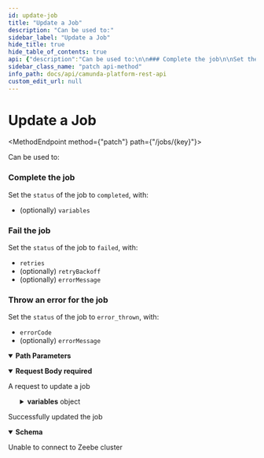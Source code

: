 ```yaml
---
id: update-job
title: "Update a Job"
description: "Can be used to:"
sidebar_label: "Update a Job"
hide_title: true
hide_table_of_contents: true
api: {"description":"Can be used to:\n\n### Complete the job\n\nSet the `status` of the job to `completed`, with:\n  - (optionally) `variables`\n\n### Fail the job\n\nSet the `status` of the job to `failed`, with:\n  - `retries`\n  - (optionally) `retryBackoff`\n  - (optionally) `errorMessage`\n\n### Throw an error for the job\n\nSet the `status` of the job to `error_thrown`, with:\n  - `errorCode`\n  - (optionally) `errorMessage`","operationId":"updateJob","parameters":[{"name":"key","description":"Key (unique identifier) of the job to update","in":"path","required":true,"schema":{"type":"integer","format":"int64"}}],"requestBody":{"content":{"application/json":{"schema":{"title":"A request to update a job","description":"A request to update a job","type":"object","properties":{"status":{"type":"string","example":"completed","description":"Requested state for the job, either one of `completed`, `failed`, or `error_thrown`"},"retries":{"type":"integer","format":"int32","description":"Number of retries for the job when it `failed`"},"retryBackoff":{"type":"string","default":"0ms","example":"2s 500ms","description":"Duration after which the job becomes `activatable` again when it `failed`"},"errorCode":{"type":"string","description":"Code to match an error catch event when job state `error_thrown` requested"},"errorMessage":{"type":"string","description":"Message to describe the error when job state `error_thrown` requested"},"variables":{"type":"object","additionalProperties":true,"description":"Variables to set for the job"}},"required":["status"]}}},"description":"A request to update a job","required":true},"x-codegen-request-body-name":"body","responses":{"204":{"description":"Successfully updated the job","content":{"application/json":{"schema":{"title":"A response to an UpdateJobRequest","description":"A response to an UpdateJobRequest","type":"object","properties":{"data":{},"error":{"type":"string"}}}}}},"503":{"description":"Unable to connect to Zeebe cluster"}},"tags":["Automation"],"method":"patch","path":"/jobs/{key}","jsonRequestBodyExample":{"status":"completed","retries":0,"retryBackoff":"2s 500ms","errorCode":"string","errorMessage":"string","variables":{}},"info":{"title":"Camunda Platform REST API","description":"REST API to interact with Camunda Platform 8.\n\n:::caution\n\nThis API is not yet stable - we may break backward compatibility in newer releases of `v0`.\n\n:::","version":"0.2.0-SNAPSHOT","externalDocs":{"description":"Find out more","url":"https://korthout.github.io/camunda-platform-rest-api/"}},"postman":{"name":"Update a Job","description":{"content":"Can be used to:\n\n### Complete the job\n\nSet the `status` of the job to `completed`, with:\n  - (optionally) `variables`\n\n### Fail the job\n\nSet the `status` of the job to `failed`, with:\n  - `retries`\n  - (optionally) `retryBackoff`\n  - (optionally) `errorMessage`\n\n### Throw an error for the job\n\nSet the `status` of the job to `error_thrown`, with:\n  - `errorCode`\n  - (optionally) `errorMessage`","type":"text/plain"},"url":{"path":["jobs",":key"],"host":["{{baseUrl}}"],"query":[],"variable":[{"disabled":false,"description":{"content":"(Required) Key (unique identifier) of the job to update","type":"text/plain"},"type":"any","value":"","key":"key"}]},"header":[{"key":"Content-Type","value":"application/json"},{"key":"Accept","value":"application/json"}],"method":"PATCH","body":{"mode":"raw","raw":"\"\"","options":{"raw":{"language":"json"}}}}}
sidebar_class_name: "patch api-method"
info_path: docs/api/camunda-platform-rest-api
custom_edit_url: null
---
```



<h1 className={"openapi__heading"}>Update a Job</h1>

<MethodEndpoint method={"patch"} path={"/jobs/{key}"}></MethodEndpoint>



Can be used to:

### Complete the job

Set the `status` of the job to `completed`, with:
  - (optionally) `variables`

### Fail the job

Set the `status` of the job to `failed`, with:
  - `retries`
  - (optionally) `retryBackoff`
  - (optionally) `errorMessage`

### Throw an error for the job

Set the `status` of the job to `error_thrown`, with:
  - `errorCode`
  - (optionally) `errorMessage`

<details style={{"marginBottom":"1rem"}} className={"openapi-markdown__details"} data-collapsed={false} open={true}><summary style={{}}><strong>Path Parameters</strong></summary><div><ul><ParamsItem className={"paramsItem"} param={{"name":"key","description":"Key (unique identifier) of the job to update","in":"path","required":true,"schema":{"type":"integer","format":"int64"}}}></ParamsItem></ul></div></details><MimeTabs className={"openapi-tabs__mime"}><TabItem label={"application/json"} value={"application/json-schema"}><details style={{}} className={"openapi-markdown__details"} data-collapsed={false} open={true}><summary style={{"textAlign":"left"}}><strong>Request Body</strong><strong style={{"fontSize":"var(--ifm-code-font-size)","color":"var(--openapi-required)"}}> required</strong></summary><div style={{"textAlign":"left","marginLeft":"1rem"}}><div style={{"marginTop":"1rem","marginBottom":"1rem"}}>

A request to update a job

</div></div><ul style={{"marginLeft":"1rem"}}><SchemaItem collapsible={false} name={"status"} required={true} schemaName={"string"} qualifierMessage={undefined} schema={{"type":"string","example":"completed","description":"Requested state for the job, either one of `completed`, `failed`, or `error_thrown`"}}></SchemaItem><SchemaItem collapsible={false} name={"retries"} required={false} schemaName={"int32"} qualifierMessage={undefined} schema={{"type":"integer","format":"int32","description":"Number of retries for the job when it `failed`"}}></SchemaItem><SchemaItem collapsible={false} name={"retryBackoff"} required={false} schemaName={"string"} qualifierMessage={undefined} schema={{"type":"string","default":"0ms","example":"2s 500ms","description":"Duration after which the job becomes `activatable` again when it `failed`"}}></SchemaItem><SchemaItem collapsible={false} name={"errorCode"} required={false} schemaName={"string"} qualifierMessage={undefined} schema={{"type":"string","description":"Code to match an error catch event when job state `error_thrown` requested"}}></SchemaItem><SchemaItem collapsible={false} name={"errorMessage"} required={false} schemaName={"string"} qualifierMessage={undefined} schema={{"type":"string","description":"Message to describe the error when job state `error_thrown` requested"}}></SchemaItem><SchemaItem collapsible={true} className={"schemaItem"}><details style={{}} className={"openapi-markdown__details"}><summary style={{}}><strong>variables</strong><span style={{"opacity":"0.6"}}> object</span></summary><div style={{"marginLeft":"1rem"}}><div style={{"marginTop":".5rem","marginBottom":".5rem"}}>

Variables to set for the job

</div></div></details></SchemaItem></ul></details></TabItem></MimeTabs><div><div><ApiTabs><TabItem label={"204"} value={"204"}><div>

Successfully updated the job

</div><div><MimeTabs className={"openapi-tabs__mime"} schemaType={"response"}><TabItem label={"application/json"} value={"application/json"}><SchemaTabs className={"openapi-tabs__schema"}><TabItem label={"Schema"} value={"Schema"}><details style={{}} className={"openapi-markdown__details"} data-collapsed={false} open={true}><summary style={{"textAlign":"left"}}><strong>Schema</strong></summary><div style={{"textAlign":"left","marginLeft":"1rem"}}></div><ul style={{"marginLeft":"1rem"}}><SchemaItem collapsible={false} name={"data"} required={false} schemaName={""} qualifierMessage={undefined} schema={{}}></SchemaItem><SchemaItem collapsible={false} name={"error"} required={false} schemaName={"string"} qualifierMessage={undefined} schema={{"type":"string"}}></SchemaItem></ul></details></TabItem><TabItem label={"Example (from schema)"} value={"Example (from schema)"}><ResponseSamples responseExample={"{\n  \"data\": {},\n  \"error\": \"string\"\n}"} language={"json"}></ResponseSamples></TabItem></SchemaTabs></TabItem></MimeTabs></div></TabItem><TabItem label={"503"} value={"503"}><div>

Unable to connect to Zeebe cluster

</div><div></div></TabItem></ApiTabs></div></div>
      